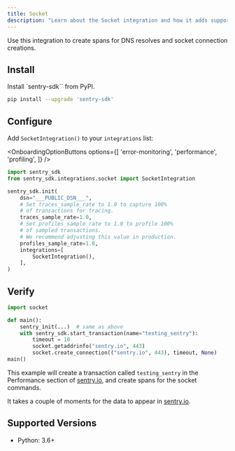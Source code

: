 ```yaml
---
title: Socket
description: "Learn about the Socket integration and how it adds support network actions."
---
```


Use this integration to create spans for DNS resolves and socket connection creations.

## Install

Install `sentry-sdk`` from PyPI.

```bash
pip install --upgrade 'sentry-sdk'
```

## Configure

Add `SocketIntegration()` to your `integrations` list:

<SignInNote />

<OnboardingOptionButtons
  options={[
    'error-monitoring',
    'performance',
    'profiling',
  ]}
/>

```python {"onboardingOptions": {"performance": "6-8", "profiling": "9-12"}}
import sentry_sdk
from sentry_sdk.integrations.socket import SocketIntegration

sentry_sdk.init(
    dsn="___PUBLIC_DSN___",
    # Set traces_sample_rate to 1.0 to capture 100%
    # of transactions for tracing.
    traces_sample_rate=1.0,
    # Set profiles_sample_rate to 1.0 to profile 100%
    # of sampled transactions.
    # We recommend adjusting this value in production.
    profiles_sample_rate=1.0,
    integrations=[
        SocketIntegration(),
    ],
)
```

## Verify

```python
import socket

def main():
    sentry_init(...)  # same as above
    with sentry_sdk.start_transaction(name="testing_sentry"):
        timeout = 10
        socket.getaddrinfo("sentry.io", 443)
        socket.create_connection(("sentry.io", 443), timeout, None)
main()
```

This example will create a transaction called `testing_sentry` in the Performance section of [sentry.io](https://sentry.io), and create spans for the socket commands.

It takes a couple of moments for the data to appear in [sentry.io](https://sentry.io).

## Supported Versions

- Python: 3.6+

<Include name="python-use-older-sdk-for-legacy-support.mdx" />

